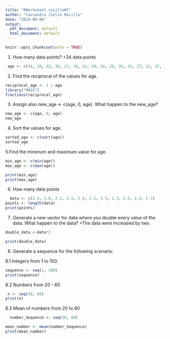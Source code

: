 ```yaml
---
title: "RWorksheet_rocillo#1"
author: "Cassandra Jielin Rocillo"
date: "2024-09-04"
output:
  pdf_document: default
  html_document: default
---
```


```r
knitr::opts_chunk$set(echo = TRUE)
```
1. How many data points?
+34 data points

```r
 age <- c(34, 28, 22, 36, 27, 18, 52, 39, 42, 29, 35, 31, 27, 22, 37, 34, 19, 20, 57, 49, 50,37, 46, 25, 17, 37, 42, 53, 41, 51, 35, 24, 33, 41)
```

2. Find the reciprocal of the values for age. 
```r
reciprocal_age <- 1 / age
library("MASS")
fractions(reciprocal_age)
```
3. Assign also new_age <- c(age, 0, age).
  What happen to the new_age?
```r
new_age <- c(age, 0, age)
new_age
```
4. Sort the values for age.
```r
sorted_age <- c(sort(age))
sorted_age
```

5.Find the minimum and maximum value for age. 
```r
min_age <- c(min(age))
max_age <- c(max(age))

print(min_age)
print(max_age)
```

6. How many data points
```r
  data <- c(2.4, 2.8, 2.1, 2.5, 2.4, 2.2, 2.5, 2.3, 2.5, 2.3, 2.7)
points <- length(data)
print(points)
```  


7. Generate a new vector for data where you double every value of the data. What happen to the data?
+The data were increased by two.
```r
double_data <-data*2

print(double_data)
```

8. Generate a sequence for the following scenario:

8.1 Integers from 1 to 100.
```r
sequence <- seq(1, 100)
print(sequence)
```

8.2 Numbers from 20 - 60
```r
 n <- seq(20, 60)
print(n)
```

8.3 Mean of numbers from 20 to 60
```r
  number_Sequence <- seq(20, 60)

mean_number <- mean(number_Sequence)
print(mean_number)
```




